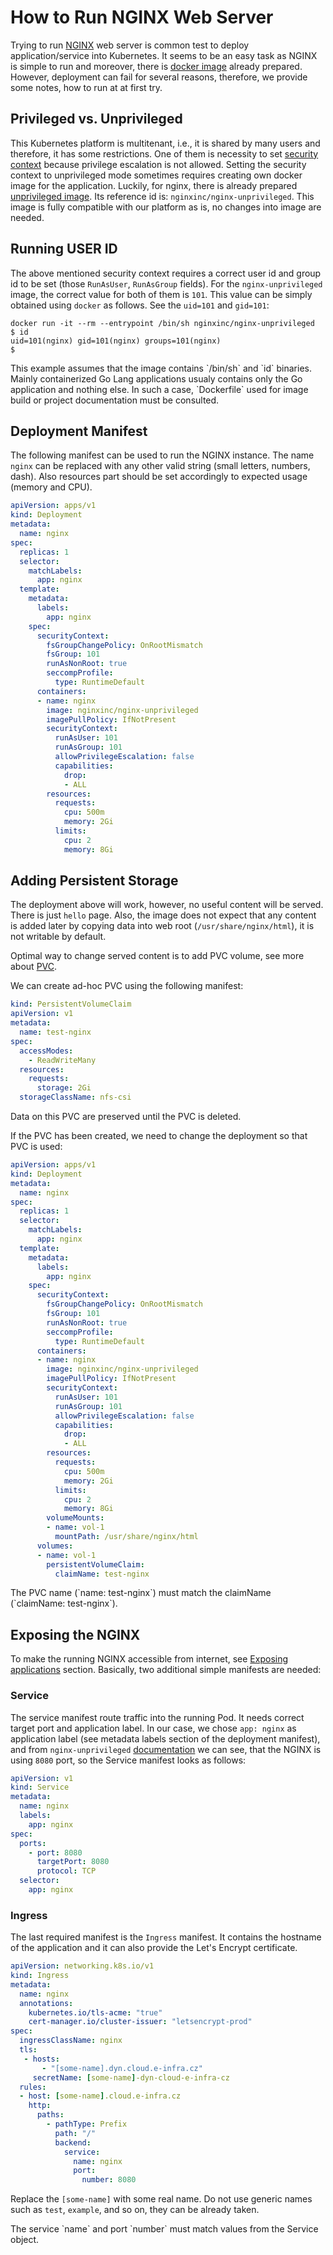 
# How to Run NGINX Web Server

Trying to run [NGINX](https://nginx.org/en/) web server is common test to deploy application/service into Kubernetes. It seems to be an easy task as NGINX is simple to run and moreover, there is [docker image](https://hub.docker.com/_/nginx) already prepared. However, deployment can fail for several reasons, therefore, we provide some notes, how to run at at first try.

## Privileged vs. Unprivileged

This Kubernetes platform is multitenant, i.e., it is shared by many users and therefore, it has some restrictions. One of them is necessity to set [security context](../kubernetes/securitycontext) because privilege escalation is not allowed. Setting the security context to unprivileged mode sometimes requires creating own docker image for the application. Luckily, for nginx, there is already prepared [unprivileged image](https://hub.docker.com/r/nginxinc/nginx-unprivileged). Its reference id is: `nginxinc/nginx-unprivileged`. This image is fully compatible with our platform as is, no changes into image are needed.

## Running USER ID

The above mentioned security context requires a correct user id and group id to be set (those `RunAsUser`, `RunAsGroup` fields). For the `nginx-unprivileged` image, the correct value for both of them is `101`. This value can be simply obtained using `docker` as follows. See the `uid=101` and `gid=101`:

```shell
docker run -it --rm --entrypoint /bin/sh nginxinc/nginx-unprivileged
$ id
uid=101(nginx) gid=101(nginx) groups=101(nginx)
$
```

<Callout type="warning">
This example assumes that the image contains `/bin/sh` and `id` binaries. Mainly containerized Go Lang applications usualy contains only the Go application and nothing else. In such a case, `Dockerfile` used for image build or project documentation must be consulted.
</Callout>

## Deployment Manifest

The following manifest can be used to run the NGINX instance. The name `nginx` can be replaced with any other valid string (small letters, numbers, dash). Also resources part should be set accordingly to expected usage (memory and CPU).

```yaml filename="deployment.yaml" copy
apiVersion: apps/v1
kind: Deployment
metadata:
  name: nginx
spec:
  replicas: 1
  selector:
    matchLabels:
      app: nginx
  template:
    metadata:
      labels:
        app: nginx
    spec:
      securityContext:
        fsGroupChangePolicy: OnRootMismatch
        fsGroup: 101
        runAsNonRoot: true
        seccompProfile:
          type: RuntimeDefault
      containers:
      - name: nginx
        image: nginxinc/nginx-unprivileged
        imagePullPolicy: IfNotPresent
        securityContext:
          runAsUser: 101
          runAsGroup: 101
          allowPrivilegeEscalation: false
          capabilities:
            drop:
            - ALL
        resources:
          requests:
            cpu: 500m
            memory: 2Gi
          limits:
            cpu: 2
            memory: 8Gi
```

## Adding Persistent Storage

The deployment above will work, however, no useful content will be served. There is just `hello` page. Also, the image does not expect that any content is added later by copying data into web root (`/usr/share/nginx/html`), it is not writable by default. 

Optimal way to change served content is to add PVC volume, see more about [PVC](../kubernetes/pvc).

We can create ad-hoc PVC using the following manifest:

```yaml filename="pvc.yaml" copy
kind: PersistentVolumeClaim
apiVersion: v1
metadata:
  name: test-nginx
spec:
  accessModes:
    - ReadWriteMany
  resources:
    requests:
      storage: 2Gi
  storageClassName: nfs-csi
``` 

Data on this PVC are preserved until the PVC is deleted.

If the PVC has been created, we need to change the deployment so that PVC is used:

```yaml {39-45}filename="deployment.yaml" copy
apiVersion: apps/v1
kind: Deployment
metadata:
  name: nginx
spec:
  replicas: 1
  selector:
    matchLabels:
      app: nginx
  template:
    metadata:
      labels:
        app: nginx
    spec:
      securityContext:
        fsGroupChangePolicy: OnRootMismatch
        fsGroup: 101
        runAsNonRoot: true
        seccompProfile:
          type: RuntimeDefault
      containers:
      - name: nginx
        image: nginxinc/nginx-unprivileged
        imagePullPolicy: IfNotPresent
        securityContext:
          runAsUser: 101
          runAsGroup: 101
          allowPrivilegeEscalation: false
          capabilities:
            drop:
            - ALL
        resources:
          requests:
            cpu: 500m
            memory: 2Gi
          limits:
            cpu: 2
            memory: 8Gi
        volumeMounts:
        - name: vol-1
          mountPath: /usr/share/nginx/html
      volumes:
      - name: vol-1
        persistentVolumeClaim:
          claimName: test-nginx
```

<Callout type="warning">
The PVC name (`name: test-nginx`) must match the claimName (`claimName: test-nginx`).
</Callout>

## Exposing the NGINX

To make the running NGINX accessible from internet, see [Exposing applications](../kubernetes/expose) section. Basically, two additional simple manifests are needed:

### Service

The service manifest route traffic into the running Pod. It needs correct target port and application label. In our case, we chose `app: nginx` as application label (see metadata labels section of the deployment manifest), and from `nginx-unprivileged` [documentation](https://hub.docker.com/r/nginxinc/nginx-unprivileged) we can see, that the NGINX is using `8080` port, so the Service manifest looks as follows:

```yaml filename="service.yaml" copy
apiVersion: v1
kind: Service
metadata:
  name: nginx
  labels:
    app: nginx
spec:
  ports:
    - port: 8080
      targetPort: 8080
      protocol: TCP
  selector:
    app: nginx
```

### Ingress

The last required manifest is the `Ingress` manifest. It contains the hostname of the application and it can also provide the Let's Encrypt certificate.

```yaml filename="ingress.yaml" copy
apiVersion: networking.k8s.io/v1
kind: Ingress
metadata:
  name: nginx
  annotations:
    kubernetes.io/tls-acme: "true"
    cert-manager.io/cluster-issuer: "letsencrypt-prod"
spec:
  ingressClassName: nginx
  tls:
   - hosts:
       - "[some-name].dyn.cloud.e-infra.cz"
     secretName: [some-name]-dyn-cloud-e-infra-cz
  rules:
  - host: [some-name].cloud.e-infra.cz
    http:
      paths:
        - pathType: Prefix
          path: "/"
          backend:
            service:
              name: nginx
              port:
                number: 8080
```

Replace the `[some-name]` with some real name. Do not use generic names such as `test`, `example`, and so on, they can be already taken.

<Callout type="warning">
The service `name` and port `number` must match values from the Service object.
</Callout>
